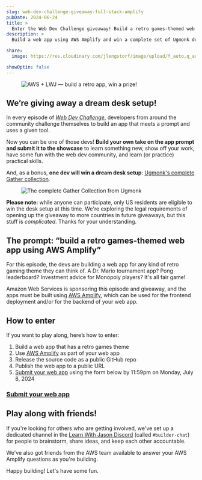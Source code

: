 ```yaml
---
slug: web-dev-challenge-giveaway-full-stack-amplify
pubDate: 2024-06-24
title: >
  Enter the Web Dev Challenge giveaway! Build a retro games-themed web app using AWS Amplify
description: >
  Build a web app using AWS Amplify and win a complete set of Ugmonk desk gear and accessories. Enter by July 8, 2024 to win.

share:
  image: https://res.cloudinary.com/jlengstorf/image/upload/f_auto,q_auto,w_1200/v1719352345/wdc/wdc-aws-retro-games-v2.jpg

showOptin: false
---
```



<Figure>

![AWS + LWJ — build a retro app, win a prize!](https://res.cloudinary.com/jlengstorf/image/upload/f_auto,q_auto,w_1280/v1719352345/wdc/wdc-aws-retro-games-v2.jpg)

</Figure>

## We’re giving away a dream desk setup!

In every episode of [_Web Dev Challenge_](https://lwj.dev/wdc), developers from around the community challenge themselves to build an app that meets a prompt and uses a given tool.

Now you can be one of those devs! **Build your own take on the app prompt and submit it to the showcase** to learn something new, show off your work, have some fun with the web dev community, and learn (or practice) practical skills.

And, as a bonus, **one dev will win a dream desk setup**: [Ugmonk's complete Gather collection](https://ugmonk.com/collections/the-gather-collection/products/the-complete-gather-collection-black-maple?variant=42601772220566).

<Figure caption="Enter to win this dream desk setup!" credit="Ugmonk" creditLink="https://ugmonk.com/">

![The complete Gather Collection from Ugmonk](https://res.cloudinary.com/jlengstorf/image/upload/f_auto,q_auto,w_1280/v1714343015/4d1a/complete-gather-collection.jpg)

</Figure>

<Aside variant="heart">

**Please note:** while anyone can participate, only US residents are eligible to win the desk setup at this time. We're exploring the legal requirements of opening up the giveaway to more countries in future giveaways, but this stuff is _complicated_. Thanks for your understanding.

</Aside>

## The prompt: “build a retro games-themed web app using AWS Amplify”

For this episode, the devs are building a web app for any kind of retro gaming theme they can think of. A Dr. Mario tournament app? Pong leaderboard? Investment advice for Monopoly players? It's all fair game!

Amazon Web Services is sponsoring this episode and giveaway, and the apps must be built using [AWS Amplify](https://lwj.dev/amplify), which can be used for the frontend deployment and/or for the backend of your web app.

## How to enter

If you want to play along, here’s how to enter:

1. Build a web app that has a retro games theme
2. Use [AWS Amplify](https://lwj.dev/amplify) as part of your web app
3. Release the source code as a public GitHub repo
4. Publish the web app to a public URL
5. [Submit your web app](https://forms.gle/y4SqWVXw72q7PHETA) using the form below by 11:59pm on Monday, July 8, 2024

### [Submit your web app](https://forms.gle/y4SqWVXw72q7PHETA)

## Play along with friends!

If you're looking for others who are getting involved, we've set up a dedicated channel in the [Learn With Jason Discord](https://lwj.dev/discord) (called `#builder-chat`) for people to brainstorm, share ideas, and keep each other accountable.

We've also got friends from the AWS team available to answer your AWS Amplify questions as you're building.

Happy building! Let's have some fun. <Heart />

